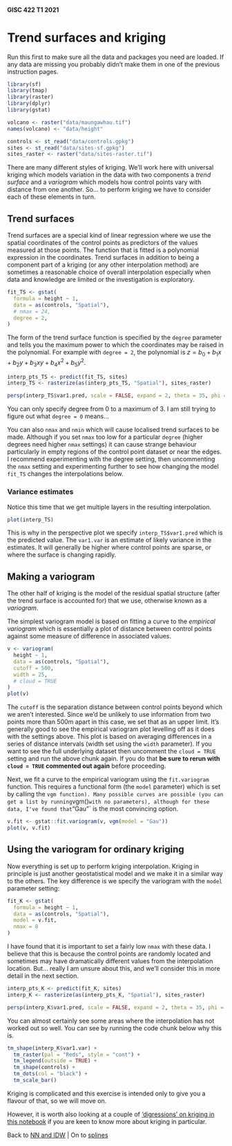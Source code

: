 #### GISC 422 T1 2021

# Trend surfaces and kriging

Run this first to make sure all the data and packages you need are loaded. If any data are missing you probably didn't make them in one of the previous instruction pages.

```r
library(sf)
library(tmap)
library(raster)
library(dplyr)
library(gstat)

volcano <- raster("data/maungawhau.tif")
names(volcano) <- "data/height"

controls <- st_read("data/controls.gpkg")
sites <- st_read("data/sites-sf.gpkg")
sites_raster <- raster("data/sites-raster.tif")
```

There are many different styles of kriging. We'll work here with universal kriging which models variation in the data with two components a *trend surface* and a *variogram* which models how control points vary with distance from one another. So... to perform kriging we have to consider each of these elements in turn.

## Trend surfaces

Trend surfaces are a special kind of linear regression where we use the spatial coordinates of the control points as predictors of the values measured at those points. The function that is fitted is a polynomial expression in the coordinates. Trend surfaces in addition to being a component part of a kriging (or any other interpolation method) are sometimes a reasonable choice of overall interpolation especially when data and knowledge are limited or the investigation is exploratory.

```r
fit_TS <- gstat(
  formula = height ~ 1, 
  data = as(controls, "Spatial"), 
  # nmax = 24,
  degree = 2,
)
```

The form of the trend surface function is specified by the `degree` parameter and tells you the maximum power to which the coordinates may be raised in the polynomial. For example with `degree = 2`, the polynomial is $z=b_0 + b_1x + b_2y + b_3xy + b_4x^2 + b_5y^2$.

```r
interp_pts_TS <- predict(fit_TS, sites)
interp_TS <- rasterize(as(interp_pts_TS, "Spatial"), sites_raster)

persp(interp_TS$var1.pred, scale = FALSE, expand = 2, theta = 35, phi = 30, lwd = 0.5)
```

You can only specify degree from 0 to a maximum of 3. I am still trying to figure out what `degree = 0` means...

You can also `nmax` and `nmin` which will cause localised trend surfaces to be made. Although if you set `nmax` too low for a particular `degree` (higher degrees need higher `nmax` settings) it can cause strange behaviour particularly in empty regions of the control point dataset or near the edges. I recommend experimenting with the degree setting, then uncommenting the `nmax` setting and experimenting further to see how changing the model `fit_TS` changes the interpolations below.

### Variance estimates

Notice this time that we get multiple layers in the resulting interpolation.

```r
plot(interp_TS)
```

This is why in the perspective plot we specify `interp_TS$var1.pred` which is the predicted value. The `var1.var` is an estimate of likely variance in the estimates. It will generally be higher where control points are sparse, or where the surface is changing rapidly.

## Making a variogram

The other half of kriging is the model of the residual spatial structure (after the trend surface is accounted for) that we use, otherwise known as a *variogram*.

The simplest variogram model is based on fitting a curve to the *empirical variogram* which is essentially a plot of distance between control points against some measure of difference in associated values.

```r
v <- variogram(
  height ~ 1,
  data = as(controls, "Spatial"),
  cutoff = 500,
  width = 25,
  # cloud = TRUE
)
plot(v)
```

The `cutoff` is the separation distance between control points beyond which we aren't interested. Since we'd be unlikely to use information from two points more than 500m apart in this case, we set that as an upper limit. It's generally good to see the empirical variogram plot levelling off as it does with the settings above. This plot is based on averaging differences in a series of distance intervals (width set using the `width` parameter). If you want to see the full underlying dataset then uncomment the `cloud = TRUE` setting and run the above chunk again. If you do that **be sure to rerun with `cloud = TRUE` commented out again** before proceeding.

Next, we fit a curve to the empirical variogram using the `fit.variogram` function. This requires a functional form (the `model` parameter) which is set by calling the `vgm function). Many possible curves are possible (you can get a list by running`vgm()`with no parameters), although for these data, I've found that`"Gau"\` is the most convincing option.

```r
v.fit <- gstat::fit.variogram(v, vgm(model = "Gau"))
plot(v, v.fit)
```

## Using the variogram for ordinary kriging

Now everything is set up to perform kriging interpolation. Kriging in principle is just another geostatistical model and we make it in a similar way to the others. The key difference is we specify the variogram with the `model` parameter setting:

```r
fit_K <- gstat(
  formula = height ~ 1, 
  data = as(controls, "Spatial"),
  model = v.fit,
  nmax = 8
)
```

I have found that it is important to set a fairly low `nmax` with these data. I believe that this is because the control points are randomly located and sometimes may have dramatically different values from the interpolation location. But... really I am unsure about this, and we'll consider this in more detail in the next section.

```r
interp_pts_K <- predict(fit_K, sites)
interp_K <- rasterize(as(interp_pts_K, "Spatial"), sites_raster)

persp(interp_K$var1.pred, scale = FALSE, expand = 2, theta = 35, phi = 30, lwd = 0.5)
```

You can almost certainly see some areas where the interpolation has not worked out so well. You can see by running the code chunk below why this is.

```r
tm_shape(interp_K$var1.var) + 
  tm_raster(pal = "Reds", style = "cont") +
  tm_legend(outside = TRUE) +
  tm_shape(controls) + 
  tm_dots(col = "black") +
  tm_scale_bar()
```

Kriging is complicated and this exercise is intended only to give you a flavour of that, so we will move on. 

However, it is worth also looking at a couple of ['digressions' on kriging in this notebook](05B-trend-surfaces-and-kriging.md) if you are keen to know more about kriging in particular.

Back to [NN and IDW](04-nn-and-idw.md) | On to [splines](06-splines.md)